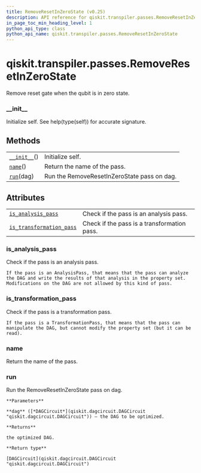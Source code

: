 ```yaml
---
title: RemoveResetInZeroState (v0.25)
description: API reference for qiskit.transpiler.passes.RemoveResetInZeroState in qiskit v0.25
in_page_toc_min_heading_level: 1
python_api_type: class
python_api_name: qiskit.transpiler.passes.RemoveResetInZeroState
---
```


<span id="qiskit-transpiler-passes-removeresetinzerostate" />

# qiskit.transpiler.passes.RemoveResetInZeroState

<Class id="qiskit.transpiler.passes.RemoveResetInZeroState" isDedicatedPage={true} github="https://github.com/qiskit/qiskit/tree/stable/0.17/qiskit/transpiler/passes/optimization/remove_reset_in_zero_state.py" signature="RemoveResetInZeroState(*args, **kwargs)" modifiers="class">
  Remove reset gate when the qubit is in zero state.

  ### \_\_init\_\_

  <Function id="qiskit.transpiler.passes.RemoveResetInZeroState.__init__" signature="__init__()">
    Initialize self. See help(type(self)) for accurate signature.
  </Function>

  ## Methods

  |                                                                                                                                      |                                             |
  | ------------------------------------------------------------------------------------------------------------------------------------ | ------------------------------------------- |
  | [`__init__`](#qiskit.transpiler.passes.RemoveResetInZeroState.__init__ "qiskit.transpiler.passes.RemoveResetInZeroState.__init__")() | Initialize self.                            |
  | [`name`](#qiskit.transpiler.passes.RemoveResetInZeroState.name "qiskit.transpiler.passes.RemoveResetInZeroState.name")()             | Return the name of the pass.                |
  | [`run`](#qiskit.transpiler.passes.RemoveResetInZeroState.run "qiskit.transpiler.passes.RemoveResetInZeroState.run")(dag)             | Run the RemoveResetInZeroState pass on dag. |

  ## Attributes

  |                                                                                                                                                                              |                                             |
  | ---------------------------------------------------------------------------------------------------------------------------------------------------------------------------- | ------------------------------------------- |
  | [`is_analysis_pass`](#qiskit.transpiler.passes.RemoveResetInZeroState.is_analysis_pass "qiskit.transpiler.passes.RemoveResetInZeroState.is_analysis_pass")                   | Check if the pass is an analysis pass.      |
  | [`is_transformation_pass`](#qiskit.transpiler.passes.RemoveResetInZeroState.is_transformation_pass "qiskit.transpiler.passes.RemoveResetInZeroState.is_transformation_pass") | Check if the pass is a transformation pass. |

  ### is\_analysis\_pass

  <Attribute id="qiskit.transpiler.passes.RemoveResetInZeroState.is_analysis_pass">
    Check if the pass is an analysis pass.

    If the pass is an AnalysisPass, that means that the pass can analyze the DAG and write the results of that analysis in the property set. Modifications on the DAG are not allowed by this kind of pass.
  </Attribute>

  ### is\_transformation\_pass

  <Attribute id="qiskit.transpiler.passes.RemoveResetInZeroState.is_transformation_pass">
    Check if the pass is a transformation pass.

    If the pass is a TransformationPass, that means that the pass can manipulate the DAG, but cannot modify the property set (but it can be read).
  </Attribute>

  ### name

  <Function id="qiskit.transpiler.passes.RemoveResetInZeroState.name" signature="name()">
    Return the name of the pass.
  </Function>

  ### run

  <Function id="qiskit.transpiler.passes.RemoveResetInZeroState.run" signature="run(dag)">
    Run the RemoveResetInZeroState pass on dag.

    **Parameters**

    **dag** ([*DAGCircuit*](qiskit.dagcircuit.DAGCircuit "qiskit.dagcircuit.DAGCircuit")) – the DAG to be optimized.

    **Returns**

    the optimized DAG.

    **Return type**

    [DAGCircuit](qiskit.dagcircuit.DAGCircuit "qiskit.dagcircuit.DAGCircuit")
  </Function>
</Class>

